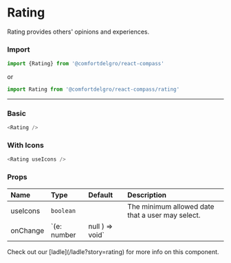 
# Rating
Rating provides others' opinions and experiences.

### Import

```js
import {Rating} from '@comfortdelgro/react-compass'
```

or

```js
import Rating from '@comfortdelgro/react-compass/rating'
```

---

### Basic

<section className={styles.componentShowcaseContainer}>
  <Rating />
</section>

```js
<Rating />
```

### With Icons

<section className={styles.componentShowcaseContainer}>
  <Rating useIcons />
</section>

```js
<Rating useIcons />
```

### Props

| Name     | Type                          | Default | Description                                       |
| :------- | :---------------------------- | :------ | :------------------------------------------------ |
| useIcons | `boolean`                     |         | The minimum allowed date that a user may select.  |
| onChange | `(e: number | null ) => void` |         | Callback that is called when changing the rating. |

<Callout>
  Check out our [ladle](/ladle?story=rating) for more info on this component.
</Callout>
